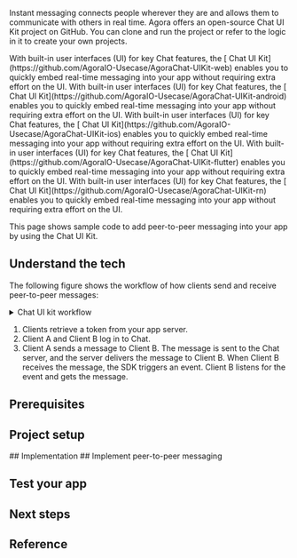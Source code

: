 
Instant messaging connects people wherever they are and allows them to communicate with others in real time. Agora offers an open-source Chat UI Kit project on GitHub. You can clone and run the project or refer to the logic in it to create your own projects.

<PlatformWrapper platform="web">
With built-in user interfaces (UI) for key Chat features, the [<Vg k="COMPANY" /> Chat UI Kit](https://github.com/AgoraIO-Usecase/AgoraChat-UIKit-web) enables you to quickly embed real-time messaging into your app without requiring extra effort on the UI.
</PlatformWrapper>

<PlatformWrapper platform="android">
With built-in user interfaces (UI) for key Chat features, the [<Vg k="COMPANY" /> Chat UI Kit](https://github.com/AgoraIO-Usecase/AgoraChat-UIKit-android) enables you to quickly embed real-time messaging into your app without requiring extra effort on the UI.
</PlatformWrapper>

<PlatformWrapper platform="ios">
With built-in user interfaces (UI) for key Chat features, the [<Vg k="COMPANY" /> Chat UI Kit](https://github.com/AgoraIO-Usecase/AgoraChat-UIKit-ios) enables you to quickly embed real-time messaging into your app without requiring extra effort on the UI.
</PlatformWrapper>

<PlatformWrapper platform="flutter">
With built-in user interfaces (UI) for key Chat features, the [<Vg k="COMPANY" /> Chat UI Kit](https://github.com/AgoraIO-Usecase/AgoraChat-UIKit-flutter) enables you to quickly embed real-time messaging into your app without requiring extra effort on the UI.
</PlatformWrapper>

<PlatformWrapper platform="react-native">
With built-in user interfaces (UI) for key Chat features, the [<Vg k="COMPANY" /> Chat UI Kit](https://github.com/AgoraIO-Usecase/AgoraChat-UIKit-rn) enables you to quickly embed real-time messaging into your app without requiring extra effort on the UI.
</PlatformWrapper>

<PlatformWrapper notAllowed="android, ios, web, flutter, react-native">
<NoUIKit />
</PlatformWrapper>

<PlatformWrapper platform="android, ios, web, flutter, react-native">

This page shows sample code to add peer-to-peer messaging into your app by using the <Vg k="COMPANY" /> Chat UI Kit.

## Understand the tech

The following figure shows the workflow of how clients send and receive peer-to-peer messages:

<details>
<summary>Chat UI kit workflow</summary>

![](/images/chat/ui-kit-quickstart.png)
</details>

1. Clients retrieve a token from your app server.
2. Client A and Client B log in to <Vg k="COMPANY" /> Chat.
3. Client A sends a message to Client B. The message is sent to the <Vg k="COMPANY" /> Chat server, and the server delivers the message to Client B. When Client B receives the message, the SDK triggers an event. Client B listens for the event and gets the message.

## Prerequisites
<Prerequisites />


## Project setup
<ProjectSetup />

<PlatformWrapper platform="web">
## Implementation
</PlatformWrapper>

<PlatformWrapper notAllowed="{['web']}">
## Implement peer-to-peer messaging
</PlatformWrapper>

<ProjectImplement />

## Test your app

<ProjectTest />

<PlatformWrapper notAllowed="{['ios','flutter','react-native']}">

## Next steps

<NextSteps />

</PlatformWrapper>

## Reference

<Reference />

</PlatformWrapper>